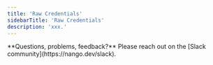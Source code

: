 ```yaml
---
title: 'Raw Credentials'
sidebarTitle: 'Raw Credentials'
description: 'xxx.'
---
```


<Info>
**Questions, problems, feedback?** Please reach out on the [Slack community](https://nango.dev/slack).
</Info>